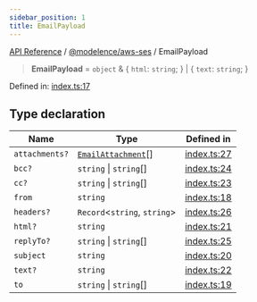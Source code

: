 ```yaml
---
sidebar_position: 1
title: EmailPayload
---
```


[API Reference](/api-reference/@modelence/aws-ses/type-aliases/../../../index) / [@modelence/aws-ses](/api-reference/@modelence/aws-ses/type-aliases/../index) / EmailPayload

> **EmailPayload** = `object` & \{ `html`: `string`; \} \| \{ `text`: `string`; \}

Defined in: [index.ts:17](https://github.com/modelence/modelence/blob/1e944710d976ab6b4f27315125c56e7e2853136b/packages/aws-ses/src/index.ts#L17)

## Type declaration

| Name | Type | Defined in |
| ------ | ------ | ------ |
| `attachments?` | [`EmailAttachment`](/api-reference/@modelence/aws-ses/type-aliases/EmailAttachment)[] | [index.ts:27](https://github.com/modelence/modelence/blob/1e944710d976ab6b4f27315125c56e7e2853136b/packages/aws-ses/src/index.ts#L27) |
| `bcc?` | `string` \| `string`[] | [index.ts:24](https://github.com/modelence/modelence/blob/1e944710d976ab6b4f27315125c56e7e2853136b/packages/aws-ses/src/index.ts#L24) |
| `cc?` | `string` \| `string`[] | [index.ts:23](https://github.com/modelence/modelence/blob/1e944710d976ab6b4f27315125c56e7e2853136b/packages/aws-ses/src/index.ts#L23) |
| `from` | `string` | [index.ts:18](https://github.com/modelence/modelence/blob/1e944710d976ab6b4f27315125c56e7e2853136b/packages/aws-ses/src/index.ts#L18) |
| `headers?` | `Record`\<`string`, `string`\> | [index.ts:26](https://github.com/modelence/modelence/blob/1e944710d976ab6b4f27315125c56e7e2853136b/packages/aws-ses/src/index.ts#L26) |
| `html?` | `string` | [index.ts:21](https://github.com/modelence/modelence/blob/1e944710d976ab6b4f27315125c56e7e2853136b/packages/aws-ses/src/index.ts#L21) |
| `replyTo?` | `string` \| `string`[] | [index.ts:25](https://github.com/modelence/modelence/blob/1e944710d976ab6b4f27315125c56e7e2853136b/packages/aws-ses/src/index.ts#L25) |
| `subject` | `string` | [index.ts:20](https://github.com/modelence/modelence/blob/1e944710d976ab6b4f27315125c56e7e2853136b/packages/aws-ses/src/index.ts#L20) |
| `text?` | `string` | [index.ts:22](https://github.com/modelence/modelence/blob/1e944710d976ab6b4f27315125c56e7e2853136b/packages/aws-ses/src/index.ts#L22) |
| `to` | `string` \| `string`[] | [index.ts:19](https://github.com/modelence/modelence/blob/1e944710d976ab6b4f27315125c56e7e2853136b/packages/aws-ses/src/index.ts#L19) |
